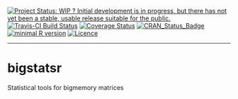 <!-- rmarkdown v1 -->

[![Project Status: WIP ? Initial development is in progress, but there has not yet been a stable, usable release suitable for the
public.](http://www.repostatus.org/badges/latest/wip.svg)](http://www.repostatus.org/#wip)
[![Travis-CI Build Status](https://travis-ci.org/privefl/bigstatsr.svg?branch=master)](https://travis-ci.org/privefl/bigstatsr)
[![Coverage Status](https://img.shields.io/codecov/c/github/privefl/bigstatsr/master.svg)](https://codecov.io/github/privefl/bigstatsr?branch=master)
[![CRAN_Status_Badge](http://www.r-pkg.org/badges/version/bigstatsr)](https://cran.r-project.org/package=bigstatsr)
[![minimal R version](https://img.shields.io/badge/R%3E%3D-3.2.3-6666ff.svg)](https://cran.r-project.org/)
[![Licence](https://img.shields.io/badge/licence-GPL--3-blue.svg)](https://www.gnu.org/licenses/gpl-3.0.en.html)
 
---
 
<!-- README.md is generated from README.Rmd. Please edit that file -->

# bigstatsr
Statistical tools for bigmemory matrices
